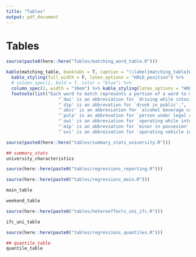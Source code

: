 ```yaml
---
title: "Tables"
output: pdf_document
---
```


<!-- ```{r setup, include=FALSE} -->
<!-- knitr::opts_chunk$set(echo = F, message = F, warning = F) -->
<!-- knitr::opts_knit$set(root.dir = rprojroot::find_rstudio_root_file()) -->
<!-- library(kableExtra) -->
<!-- ``` -->

# Tables

```r
source(paste0(here::here("Tables/matching_word_table.R")))
```

```r
kable(matching_table, booktabs = T, caption = "\\label{matching_table}Words and Phrases used to Pattern Match on Offenses of Interest") %>%
  kable_styling(full_width = F, latex_options = "HOLD_position") %>%
  # column_spec(1, bold = T, color = "blue") %>%
  column_spec(2, width = "30em") %>% kable_styling(latex_options = "HOLD_position") %>% 
  footnote(list("Each word to match represents a portion of a word to match on. For example, the word `sex' will match on `sexual assault' and `sex offense' since `sex' appears in each of these descriptions.",
                    "`dwi' is an abbreviation for `driving while intoxicated'.",
                    "`dip' is an abbrevation for `drunk in public'.",
                    "`abcc' is an abbreviation for `alcohol beverage control comission'.",
                    "`pula' is an abbrevation for `person under legal age'.",
                    "`owi' is an abbreviation for `operating while intoxicated'.",
                    "`mip' is an abbreviation for `minor in possesion'.",
                    "`ovi' is an abbreivation for `operating vehicle intoxicated'."), threeparttable = T)
```


```r
source(paste0(here::here("tables/summary_stats_university.R")))
```

```r
## summary_stats
university_characteristics
```

```r
source(here::here(paste0("tables/regressions_reporting.R")))
```

\begin{landscape}
```r
## reporting_table
reporting_table
```
\end{landscape}

```r
source(here::here(paste0("tables/regressions_main.R")))
```

```r
main_table 
```

```r
weekend_table
```


```r
source(here::here(paste0("tables/heteroeffects_uni_ifc.R")))
```


```r
ifc_uni_table
```

```r
source(here::here(paste0("tables/regressions_quantiles.R")))
```

```r
## quantile_table
quantile_table
```

<!-- ```{r} -->
<!-- source(here::here(paste0("tables/regressions_clery_dcl.R"))) -->
<!-- ``` -->

<!-- ```{r} -->
<!-- clery_compare -->
<!-- ``` -->

